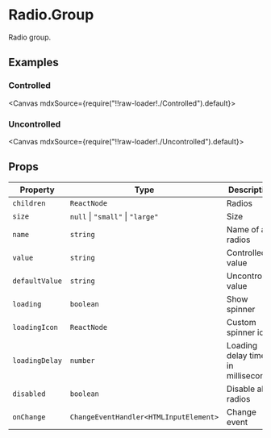 
<Meta title="Forms/Radio.Group" />

# Radio.Group

Radio group.

## Examples

### Controlled

<Canvas mdxSource={require("!!raw-loader!./Controlled").default}>
  <Story id="examples-radio-group--controlled" />
</Canvas>

### Uncontrolled

<Canvas mdxSource={require("!!raw-loader!./Uncontrolled").default}>
  <Story id="examples-radio-group--uncontrolled" />
</Canvas>

## Props

| Property       | Type                                   | Description                         |
| -------------- | -------------------------------------- | ----------------------------------- |
| `children`     | `ReactNode`                            | Radios                              |
| `size`         | `null` \| `"small"` \| `"large"`       | Size                                |
| `name`         | `string`                               | Name of all radios                  |
| `value`        | `string`                               | Controlled value                    |
| `defaultValue` | `string`                               | Uncontrolled value                  |
| `loading`      | `boolean`                              | Show spinner                        |
| `loadingIcon`  | `ReactNode`                            | Custom spinner icon                 |
| `loadingDelay` | `number`                               | Loading delay time, in milliseconds |
| `disabled`     | `boolean`                              | Disable all radios                  |
| `onChange`     | `ChangeEventHandler<HTMLInputElement>` | Change event                        |
